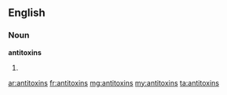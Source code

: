 ==English==

===Noun===
'''antitoxins'''

# {{plural of|antitoxin}}

[[ar:antitoxins]]
[[fr:antitoxins]]
[[mg:antitoxins]]
[[my:antitoxins]]
[[ta:antitoxins]]